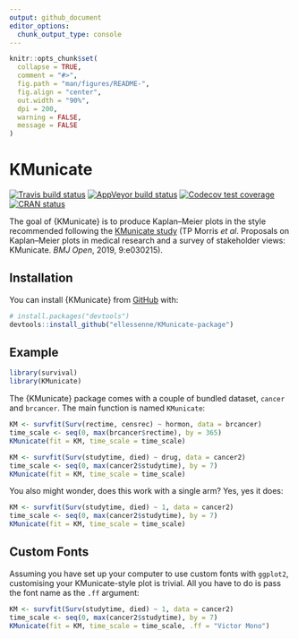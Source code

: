 ```yaml
---
output: github_document
editor_options: 
  chunk_output_type: console
---
```


<!-- README.md is generated from README.Rmd. Please edit that file -->

```r
knitr::opts_chunk$set(
  collapse = TRUE,
  comment = "#>",
  fig.path = "man/figures/README-",
  fig.align = "center",
  out.width = "90%",
  dpi = 200,
  warning = FALSE,
  message = FALSE
)
```

# KMunicate

<!-- badges: start -->
[![Travis build status](https://travis-ci.com/ellessenne/KMunicate-package.svg?branch=master)](https://travis-ci.com/ellessenne/KMunicate-package)
[![AppVeyor build status](https://ci.appveyor.com/api/projects/status/github/ellessenne/KMunicate-package?branch=master&svg=true)](https://ci.appveyor.com/project/ellessenne/KMunicate-package)
[![Codecov test coverage](https://codecov.io/gh/ellessenne/KMunicate-package/branch/master/graph/badge.svg)](https://codecov.io/gh/ellessenne/KMunicate-package?branch=master)
[![CRAN status](https://www.r-pkg.org/badges/version/KMunicate)](https://CRAN.R-project.org/package=KMunicate)
<!-- badges: end -->

The goal of {KMunicate} is to produce Kaplan–Meier plots in the style recommended following the [KMunicate study](http://dx.doi.org/10.1136/bmjopen-2019-030215) (TP Morris *et al*. Proposals on Kaplan–Meier plots in medical research and a survey of stakeholder views: KMunicate. *BMJ Open*, 2019, 9:e030215). 

## Installation

You can install {KMunicate} from [GitHub](https://github.com/) with:

``` r
# install.packages("devtools")
devtools::install_github("ellessenne/KMunicate-package")
```

## Example

```r
library(survival)
library(KMunicate)
```

The {KMunicate} package comes with a couple of bundled dataset, `cancer` and `brcancer`.
The main function is named `KMunicate`:

```r
KM <- survfit(Surv(rectime, censrec) ~ hormon, data = brcancer)
time_scale <- seq(0, max(brcancer$rectime), by = 365)
KMunicate(fit = KM, time_scale = time_scale)
```

```r
KM <- survfit(Surv(studytime, died) ~ drug, data = cancer2)
time_scale <- seq(0, max(cancer2$studytime), by = 7)
KMunicate(fit = KM, time_scale = time_scale)
```

You also might wonder, does this work with a single arm?
Yes, yes it does:

```r
KM <- survfit(Surv(studytime, died) ~ 1, data = cancer2)
time_scale <- seq(0, max(cancer2$studytime), by = 7)
KMunicate(fit = KM, time_scale = time_scale)
```

## Custom Fonts

Assuming you have set up your computer to use custom fonts with `ggplot2`, customising your KMunicate-style plot is trivial.
All you have to do is pass the font name as the `.ff` argument:

```r
KM <- survfit(Surv(studytime, died) ~ 1, data = cancer2)
time_scale <- seq(0, max(cancer2$studytime), by = 7)
KMunicate(fit = KM, time_scale = time_scale, .ff = "Victor Mono")
```
